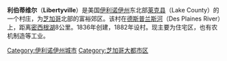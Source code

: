 {{expand|time=2015-04-05}}
{{unreferenced|time=2015-04-05T07:20:49+00:00}}
'''利伯蒂维尔'''（'''Libertyville'''）是美国[[伊利诺伊州|伊利诺伊州]]东北部[[莱克县_(伊利诺伊州)|莱克县]]（Lake County）的一个村庄，为[[芝加哥|芝加哥]]北部的富裕郊区。该村在[[德斯普兰斯河|德斯普兰斯河]]（Des Plaines River）上，距离[[密西根湖|密西根湖]]8公里。1836年创建，1882年设村。现主要为住宅区，也有农机制造等工业。

[[Category:伊利诺伊州城市|Category:伊利诺伊州城市]]
[[Category:芝加哥大都市区|Category:芝加哥大都市区]]